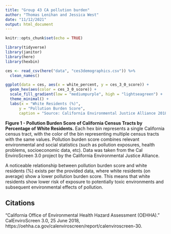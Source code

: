 ```yaml
---
title: "Group 43 CA pollution burden"
author: "Thomas Lenihan and Jessica West"
date: "11/12/2021"
output: html_document
---
```


```r
knitr::opts_chunk$set(echo = TRUE)

library(tidyverse)
library(janitor)
library(here)
library(hexbin)

```

```r
ces <- read_csv(here("data", "ces3demographics.csv")) %>% 
  clean_names()
```

```r

ggplot(data = ces, aes(x = white_percent, y = ces_3_0_score)) +
  geom_hex(aes(color = ces_3_0_score)) + 
  scale_fill_gradient(low = "mediumpurple", high = "lightseagreen") +
  theme_minimal() +
  labs(x = "White Residents (%)",
      y = "Pollution Burden Score", 
      caption = "Source: California Environmental Justice Alliance 2018")
```
**Figure 1 - Pollution Burden Score of California Census Tracts by Percentage of White Residents.** Each hex bin represents a single California census tract, with the color of the bin representing multiple census tracts with the same values. Pollution burden score combines relevant environmental and social statistics (such as pollution exposures, health problems, socioeconomic data, etc). Data was taken from the Cal EnviroScreen 3.0 project by the California Environmental Justice Alliance. 

A noticeable relationship between pollution burden score and white residents (%) exists per the provided data, where white residents (on average) show a lower pollution burden score. This means that white residents show lower risk of exposure to potentially toxic environments and subsequent environmental effects of pollution.

## Citations

“California Office of Environmental Health Hazard Assessment (OEHHA).” CalEnviroScreen 3.0, 25 June 2018, https://oehha.ca.gov/calenviroscreen/report/calenviroscreen-30.
